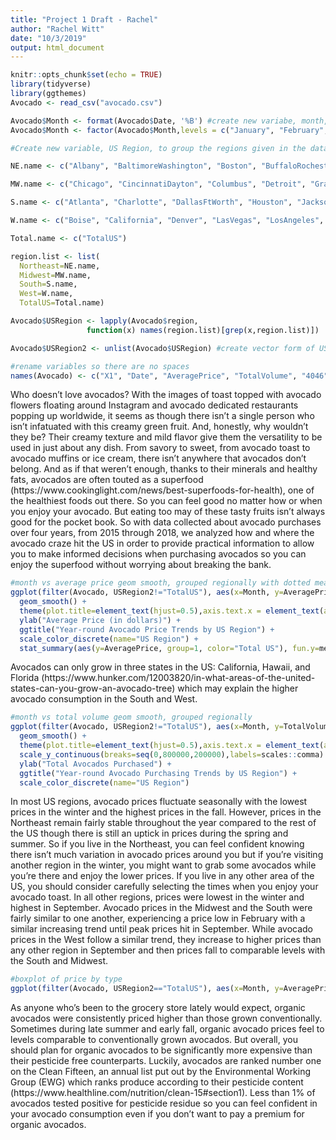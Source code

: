 ```yaml
---
title: "Project 1 Draft - Rachel"
author: "Rachel Witt"
date: "10/3/2019"
output: html_document
---
```


```r
knitr::opts_chunk$set(echo = TRUE)
library(tidyverse)
library(ggthemes)
Avocado <- read_csv("avocado.csv")
```

```r
Avocado$Month <- format(Avocado$Date, '%B') #create new variabe, month, in Avocado dataset
Avocado$Month <- factor(Avocado$Month,levels = c("January", "February", "March", "April", "May", "June", "July", "August", "September", "October", "November", "December")) #rearrange Month variable

#Create new variable, US Region, to group the regions given in the dataset in a more recognizable way

NE.name <- c("Albany", "BaltimoreWashington", "Boston", "BuffaloRochester", "HarrisburgScranton", "HartfordSpringfield", "NewYork", "Northeast", "NorthernNewEngland", "Philadelphia", "Pittsburgh", "Syracuse")

MW.name <- c("Chicago", "CincinnatiDayton", "Columbus", "Detroit", "GrandRapids", "GreatLakes", "Indianapolis", "Plains", "StLouis") 

S.name <- c("Atlanta", "Charlotte", "DallasFtWorth", "Houston", "Jacksonville", "Louisville", "MiamiFtLauderdale", "Midsouth", "Nashville", "NewOrleansMobile", "Orlando", "PhoenixTucson", "RaleighGreensboro", "RichmondNorfolk", "Roanoke", "SouthCarolina", "SouthCentral", "Southeast", "Tampa")

W.name <- c("Boise", "California", "Denver", "LasVegas", "LosAngeles", "Portland", "Sacramento", "SanDiego", "SanFrancisco", "Seattle", "Spokane", "WestTexNewMexico", "West")

Total.name <- c("TotalUS")

region.list <- list(
  Northeast=NE.name,
  Midwest=MW.name,
  South=S.name,
  West=W.name,
  TotalUS=Total.name)

Avocado$USRegion <- lapply(Avocado$region, 
                 function(x) names(region.list)[grep(x,region.list)])

Avocado$USRegion2 <- unlist(Avocado$USRegion) #create vector form of USRegion variable

#rename variables so there are no spaces
names(Avocado) <- c("X1", "Date", "AveragePrice", "TotalVolume", "4046", "4225", "4770", "TotalBags", "SmallBags", "LargeBags", "XLargeBags", "type", "year", "region", "Month", "USRegion", "USRegion2")
```
Who doesn’t love avocados? With the images of toast topped with avocado flowers floating around Instagram and avocado dedicated restaurants popping up worldwide, it seems as though there isn’t a single person who isn’t infatuated with this creamy green fruit. And, honestly, why wouldn’t they be? Their creamy texture and mild flavor give them the versatility to be used in just about any dish. From savory to sweet, from avocado toast to avocado muffins or ice cream, there isn’t anywhere that avocados don’t belong. And as if that weren’t enough, thanks to their minerals and healthy fats, avocados are often touted as a superfood (https://www.cookinglight.com/news/best-superfoods-for-health), one of the healthiest foods out there. So you can feel good no matter how or when you enjoy your avocado. But eating too may of these tasty fruits isn’t always good for the pocket book. So with data collected about avocado purchases over four years, from 2015 through 2018, we analyzed how and where the avocado craze hit the US in order to provide practical information to allow you to make informed decisions when purchasing avocados so you can enjoy the superfood without worrying about breaking the bank. 
```r
#month vs average price geom smooth, grouped regionally with dotted mean line
ggplot(filter(Avocado, USRegion2!="TotalUS"), aes(x=Month, y=AveragePrice, group=USRegion2, color=USRegion2)) +
  geom_smooth() + 
  theme(plot.title=element_text(hjust=0.5),axis.text.x = element_text(angle = 90)) +
  ylab("Average Price (in dollars)") + 
  ggtitle("Year-round Avocado Price Trends by US Region") + 
  scale_color_discrete(name="US Region") +
  stat_summary(aes(y=AveragePrice, group=1, color="Total US"), fun.y=mean, geom="line", group=1, linetype="dashed")
```

Avocados can only grow in three states in the US: California, Hawaii, and Florida (https://www.hunker.com/12003820/in-what-areas-of-the-united-states-can-you-grow-an-avocado-tree) which may explain the higher avocado consumption in the South and West. 

```r
#month vs total volume geom smooth, grouped regionally
ggplot(filter(Avocado, USRegion2!="TotalUS"), aes(x=Month, y=TotalVolume, group=USRegion2, color=USRegion2)) +
  geom_smooth() + 
  theme(plot.title=element_text(hjust=0.5),axis.text.x = element_text(angle = 90)) +
  scale_y_continuous(breaks=seq(0,800000,200000),labels=scales::comma) + 
  ylab("Total Avocados Purchased") + 
  ggtitle("Year-round Avocado Purchasing Trends by US Region") + 
  scale_color_discrete(name="US Region") 
```
In most US regions, avocado prices fluctuate seasonally with the lowest prices in the winter and the highest prices in the fall. However, prices in the Northeast remain fairly stable throughout the year compared to the rest of the US though there is still an uptick in prices during the spring and summer. So if you live in the Northeast, you can feel confident knowing there isn’t much variation in avocado prices around you but if you’re visiting another region in the winter, you might want to grab some avocados while you’re there and enjoy the lower prices. If you live in any other area of the US, you should consider carefully selecting the times when you enjoy your avocado toast. In all other regions, prices were lowest in the winter and highest in September. Avocado prices in the Midwest and the South were fairly similar to one another, experiencing a price low in February with a similar increasing trend until peak prices hit in September. While avocado prices in the West follow a similar trend, they increase to higher prices than any other region in September and then prices fall to comparable levels with the South and Midwest. 

```r
#boxplot of price by type
ggplot(filter(Avocado, USRegion2=="TotalUS"), aes(x=Month, y=AveragePrice, color=type)) + geom_boxplot() + facet_wrap(~USRegion2) + theme_economist() + scale_fill_economist() + theme(axis.text.x = element_text(angle = 90))
```

As anyone who’s been to the grocery store lately would expect, organic avocados were consistently priced higher than those grown conventionally. Sometimes during late summer and early fall, organic avocado prices feel to levels comparable to conventionally grown avocados. But overall, you should plan for organic avocados to be significantly more expensive than their pesticide free counterparts. Luckily, avocados are ranked number one on the Clean Fifteen, an annual list put out by the  Environmental Working Group (EWG) which ranks produce according to their pesticide content (https://www.healthline.com/nutrition/clean-15#section1). Less than 1% of avocados tested positive for pesticide residue so you can feel confident in your avocado consumption even if you don’t want to pay a premium for organic avocados.
